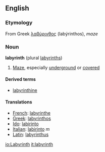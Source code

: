 ==English==
===Etymology===
From Greek [[λαβύρινθος]] (labýrinthos), ''maze''

===Noun===
'''labyrinth''' (plural [[labyrinths]])
#[[maze|Maze]], especially [[underground]] or [[covered]]

====Derived terms====
*[[labyrinthine]]

====Translations====

*[[French]]: [[labyrinthe]]
*[[Greek]]: [[labyrinthos]]
*[[Ido]]: [[labirinto]]
*[[Italian]]: [[labirinto]] ''m''
*[[Latin]]: [[labyrinthus]]

[[io:Labyrinth]]
[[it:labyrinth]]